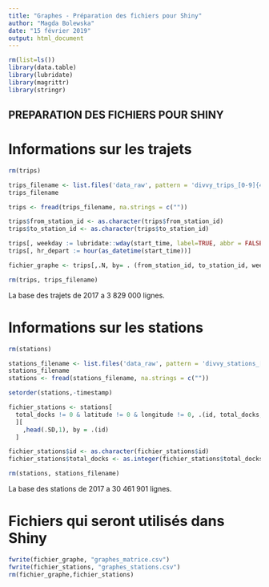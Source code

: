 ---
title: "Graphes - Préparation des fichiers pour Shiny"
author: "Magda Bolewska"
date: "15 février 2019"
output: html_document
---


```{r}
rm(list=ls())
library(data.table)
library(lubridate)
library(magrittr)
library(stringr)
```


## PREPARATION DES FICHIERS POUR SHINY

# Informations sur les trajets
```{r}

rm(trips)

trips_filename <- list.files('data_raw', pattern = 'divvy_trips_[0-9]{4}(_[0-9]{2}){2}_.*\\.csv', full.names = TRUE) %>% max()
trips_filename

trips <- fread(trips_filename, na.strings = c(""))

trips$from_station_id <- as.character(trips$from_station_id)
trips$to_station_id <- as.character(trips$to_station_id)

trips[, weekday := lubridate::wday(start_time, label=TRUE, abbr = FALSE)]
trips[, hr_depart := hour(as_datetime(start_time))]

fichier_graphe <- trips[,.N, by= . (from_station_id, to_station_id, weekday, hr_depart )]

rm(trips, trips_filename)
```
La base des trajets de 2017 a 3 829 000 lignes.



# Informations sur les stations
```{r}
rm(stations)

stations_filename <- list.files('data_raw', pattern = 'divvy_stations_[0-9]{4}(_[0-9]{2}){2}_.*\\.csv', full.names = TRUE) %>% max()
stations_filename
stations <- fread(stations_filename, na.strings = c("")) 

setorder(stations,-timestamp)

fichier_stations <- stations[
  total_docks != 0 & latitude != 0 & longitude != 0, .(id, total_docks, station_name, longitude, latitude)
  ][
    ,head(.SD,1), by = .(id)
  ]

fichier_stations$id <- as.character(fichier_stations$id)
fichier_stations$total_docks <- as.integer(fichier_stations$total_docks)

rm(stations, stations_filename)

```
La base des stations de 2017 a 30 461 901 lignes.

# Fichiers qui seront utilisés dans Shiny
```{r}
fwrite(fichier_graphe, "graphes_matrice.csv")
fwrite(fichier_stations, "graphes_stations.csv")
rm(fichier_graphe,fichier_stations)
```
